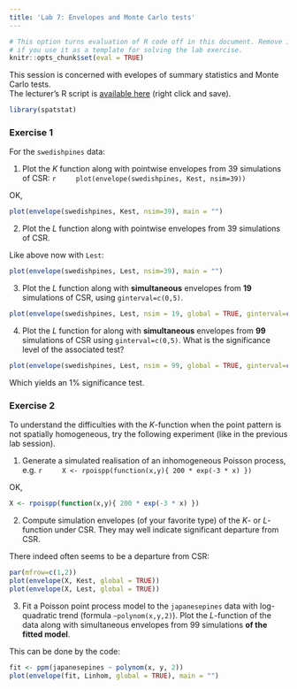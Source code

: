 ```yaml
---
title: 'Lab 7: Envelopes and Monte Carlo tests'
---
```


```r
# This option turns evaluation of R code off in this document. Remove it
# if you use it as a template for solving the lab exercise.
knitr::opts_chunk$set(eval = TRUE)
```

This session is concerned with evelopes of summary statistics and Monte Carlo tests.  
The lecturer's R script is [available here](https://raw.githubusercontent.com/spatstat/SSAI2017/master/Scripts/script07.R) (right click and save).

```r
library(spatstat)
```

### Exercise 1

For the `swedishpines` data:

1.  Plot the $K$ function along with pointwise envelopes from 39
    simulations of CSR:
    ```r
    plot(envelope(swedishpines, Kest, nsim=39))
    ```

OK,

```r
plot(envelope(swedishpines, Kest, nsim=39), main = "")
```

2.  Plot the $L$ function along with pointwise envelopes from 39
    simulations of CSR.
    
Like above now with `Lest`:

```r
plot(envelope(swedishpines, Lest, nsim=39), main = "")
```

3.  Plot the $L$ function along with **simultaneous**
    envelopes from **19** simulations of CSR, using
    `ginterval=c(0,5)`.

```r
plot(envelope(swedishpines, Lest, nsim = 19, global = TRUE, ginterval=c(0,5)), main = "")
```

4.  Plot the $L$ function for along with
    **simultaneous** envelopes from **99**
    simulations of CSR using `ginterval=c(0,5)`. What
    is the significance level of the associated test?

```r
plot(envelope(swedishpines, Lest, nsim = 99, global = TRUE, ginterval=c(0,5)), main = "")
```

Which yields an 1% significance test.

### Exercise 2

To understand the difficulties with the $K$-function when the point
pattern is not spatially homogeneous, try the following experiment
(like in the previous lab session).

1.  Generate a simulated realisation of an inhomogeneous Poisson
    process, e.g.
    ```r
    X <- rpoispp(function(x,y){ 200 * exp(-3 * x) })
    ```

OK,

```r
X <- rpoispp(function(x,y){ 200 * exp(-3 * x) })
```

2.  Compute simulation envelopes (of your favorite type) of the $K$-
    or $L$-function under CSR. They may well indicate significant
    departure from CSR.

There indeed often seems to be a departure from CSR:

```r
par(mfrow=c(1,2))
plot(envelope(X, Kest, global = TRUE))
plot(envelope(X, Lest, global = TRUE))
```

3.  Fit a Poisson point process model to the `japanesepines`
    data with log-quadratic trend (formula `~polynom(x,y,2)`). Plot the
    $L$-function of the data along with simultaneous envelopes from 99
    simulations **of the fitted model**.

This can be done by the code:

```r
fit <- ppm(japanesepines ~ polynom(x, y, 2))
plot(envelope(fit, Linhom, global = TRUE), main = "")
```
